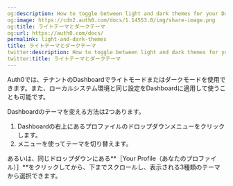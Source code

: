 ```yaml
---
og:description: How to toggle between light and dark themes for your Dashboard
og:image: https://cdn2.auth0.com/docs/1.14553.0/img/share-image.png
og:title: ライトテーマとダークテーマ
og:url: https://auth0.com/docs/
permalink: light-and-dark-themes
title: ライトテーマとダークテーマ
twitter:description: How to toggle between light and dark themes for your Dashboard
twitter:title: ライトテーマとダークテーマ
---
```


Auth0では、テナントのDashboardでライトモードまたはダークモードを使用できます。また、ローカルシステム環境と同じ設定をDashboardに適用して使うことも可能です。

Dashboardのテーマを変える方法は2つあります。

1. Dashboardの右上にあるプロファイルのドロップダウンメニューをクリックします。
2. メニューを使ってテーマを切り替えます。

あるいは、同じドロップダウンにある**［Your Profile（あなたのプロファイル）］**をクリックしてから、下までスクロールし、表示される3種類のテーマから選択できます。